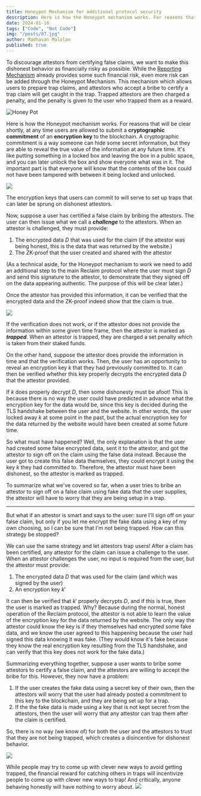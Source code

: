 ```yaml
---
title: Honeypot Mechanism for additional protocol security
description: Here is how the Honeypot mechanism works. For reasons that will be clear shortly, at any time users are allowed to submit a cryptographic commitment of an encryption key to the blockchain.
date: 2024-01-16
tags: ["Code", "Not Code"]
img: "/posts/07.jpg"
author: Madhavan Malolan
published: true
---
```


To discourage attestors from certifying false claims, we want to make this dishonest behavior as financially risky as possible. While the [Reporting Mechanism](https://www.notion.so/Reporting-Mechanism-51306b54f4b94a4cba81090f7461acca?pvs=21) already provides some such financial risk, even more risk can be added through the Honeypot Mechanism. This mechanism which allows users to prepare trap claims, and attestors who accept a bribe to certify a trap claim will get caught in the trap. Trapped attestors are then charged a penalty, and the penalty is given to the user who trapped them as a reward.

![Honey Pot](https://blog.reclaimprotocol.org/images/honey-pot-1.jpg)

Here is how the Honeypot mechanism works. For reasons that will be clear shortly, at any time users are allowed to submit a **cryptographic commitment** of an **encryption key** to the blockchain. A cryptographic commitment is a way someone can hide some secret information, but they are able to reveal the true value of the information at any future time. It's like putting something in a locked box and leaving the box in a public space, and you can later unlock the box and show everyone what was in it. The important part is that everyone will know that the contents of the box could not have been tampered with between it being locked and unlocked.

![](https://blog.reclaimprotocol.org/images/honey-pot-2.png)

The encryption keys that users can commit to will serve to set up traps that can later be sprung on dishonest attestors.

Now, suppose a user has certified a false claim by bribing the attestors. The user can then issue what we call a _**challenge**_ to the attestors. When an attestor is challenged, they must provide:

1.  The encrypted data $D$ that was used for the claim (if the attestor was being honest, this is the data that was returned by the website.)
2.  The ZK-proof that the user created and shared with the attestor

(As a technical aside, for the Honeypot mechanism to work we need to add an additional step to the main Reclaim protocol where the user must sign $D$ and send this signature to the attestor, to demonstrate that they signed off on the data appearing authentic. The purpose of this will be clear later.)

Once the attestor has provided this information, it can be verified that the encrypted data and the ZK-proof indeed show that the claim is true.

![](https://blog.reclaimprotocol.org/images/honey-pot-3.png)

If the verification does not work, or if the attestor does not provide the information within some given time frame, then the attestor is marked as _**trapped**_. When an attestor is trapped, they are charged a set penalty which is taken from their staked funds.

On the other hand, suppose the attestor does provide the information in time and that the verification works. Then, the user has an opportunity to reveal an encryption key $k$ that they had previously committed to. It can then be verified whether this key properly decrypts the encrypted data $D$ that the attestor provided.

If $k$ does properly decrypt $D$, then some dishonesty must be afoot! This is because there is no way the user could have predicted in advance what the encryption key for the data would be, since this key is decided during the TLS handshake between the user and the website. In other words, the user locked away $k$ at some point in the past, but the actual encryption key for the data returned by the website would have been created at some future time.

So what must have happened? Well, the only explanation is that the user had created some false encrypted data, sent it to the attestor, and got the attestor to sign off on the claim using the false data instead. Because the user got to create this false data themselves, they could encrypt it using the key $k$ they had committed to. Therefore, the attestor must have been dishonest, so the attestor is marked as trapped.

To summarize what we've covered so far, when a user tries to bribe an attestor to sign off on a false claim using fake data that the user supplies, the attestor will have to worry that they are being setup in a trap.

---

But what if an attestor is smart and says to the user: sure I'll sign off on your false claim, but only if you let me encrypt the fake data using a key of my own choosing, so I can be sure that I'm not being trapped. How can this strategy be stopped?

We can use the same strategy and let attestors trap users! After a claim has been certified, any attestor for the claim can issue a challenge to the user. When an attestor challenges the user, no input is required from the user, but the attestor must provide:

1.  The encrypted data $D$ that was used for the claim (and which was signed by the user)
2.  An encryption key $k'$

It can then be verified that $k'$ properly decrypts $D$, and if this is true, then the user is marked as trapped. Why? Because during the normal, honest operation of the Reclaim protocol, the attestor is not able to learn the value of the encryption key for the data returned by the website. The only way the attestor could know the key is if they themselves had encrypted some fake data, and we know the user agreed to this happening because the user had signed this data knowing it was fake. (They would know it's fake because they know the real encryption key resulting from the TLS handshake, and can verify that this key does not work for the fake data.)

Summarizing everything together, suppose a user wants to bribe some attestors to certify a false claim, and the attestors are willing to accept the bribe for this. However, they now have a problem:

1.  If the user creates the fake data using a secret key of their own, then the attestors will worry that the user had already posted a commitment to this key to the blockchain, and they are being set up for a trap.
2.  If the the fake data is made using a key that is not kept secret from the attestors, then the user will worry that any attestor can trap them after the claim is certified.

So, there is no way (we know of) for both the user and the attestors to trust that they are not being trapped, which creates a disincentive for dishonest behavior.

![](https://blog.reclaimprotocol.org/images/honey-pot-4.png)

While people may try to come up with clever new ways to avoid getting trapped, the financial reward for catching others in traps will incentivize people to come up with clever new ways to trap! And critically, anyone behaving honestly will have nothing to worry about. ![](https://blog.reclaimprotocol.org/images/honey-pot-5.png)
